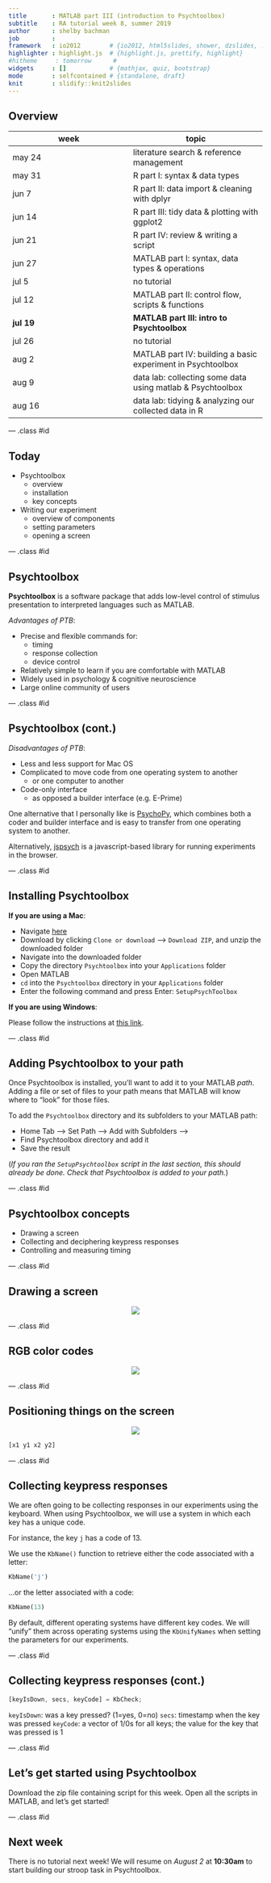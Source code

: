 ```yaml
---
title       : MATLAB part III (introduction to Psychtoolbox)
subtitle    : RA tutorial week 8, summer 2019
author      : shelby bachman
job         : 
framework   : io2012        # {io2012, html5slides, shower, dzslides, ...}
highlighter : highlight.js  # {highlight.js, prettify, highlight}
#hitheme     : tomorrow      # 
widgets     : []            # {mathjax, quiz, bootstrap}
mode        : selfcontained # {standalone, draft}
knit        : slidify::knit2slides
---
```


<style>
.title-slide {
  background-color: #bbbcce; /* #EDE0CF; ; #CA9F9D*/
}
strong {
  font-weight: bold;
}
em {
  font-style: italic
}
.title-slide hgroup > h1{
  font-family: 'Oswald';
}

.title-slide hgroup > h2{
  font-family: 'Oswald','Calibri';
}
slide:not(.segue) h2{
  font-family: Trebuchet MS; /*, 'Oswald', sans-serif; */
}
</style>

## Overview

week | topic
--------- |----------
may 24 | literature search & reference management
may 31    | R part I: syntax & data types
jun 7     | R part II: data import & cleaning with dplyr
jun 14    | R part III: tidy data & plotting with ggplot2
jun 21    | R part IV: review & writing a script
jun 27    | MATLAB part I: syntax, data types & operations
jul 5     | no tutorial
jul 12    | MATLAB part II: control flow, scripts & functions
**jul 19**    | **MATLAB part III: intro to Psychtoolbox**
jul 26    | no tutorial
aug 2     | MATLAB part IV: building a basic experiment in Psychtoolbox 
aug 9     | data lab: collecting some data using matlab & Psychtoolbox
aug 16    | data lab: tidying & analyzing our collected data in R

--- .class #id

## Today

- Psychtoolbox
    - overview
    - installation
    - key concepts
- Writing our experiment
    - overview of components
    - setting parameters
    - opening a screen

--- .class #id


## Psychtoolbox

**Psychtoolbox** is a software package that adds low-level control of stimulus presentation to interpreted languages such as MATLAB.

*Advantages of PTB*: 

  - Precise and flexible commands for: 
      - timing
      - response collection
      - device control
  - Relatively simple to learn if you are comfortable with MATLAB
  - Widely used in psychology & cognitive neuroscience
  - Large online community of users

--- .class #id 


## Psychtoolbox (cont.)

*Disadvantages of PTB*: 

  - Less and less support for Mac OS
  - Complicated to move code from one operating system to another
      - or one computer to another
  - Code-only interface
      - as opposed a builder interface (e.g. E-Prime)

One alternative that I personally like is [PsychoPy](https://www.psychopy.org/), which combines both a coder and builder interface and is easy to transfer from one operating system to another. 

Alternatively, [jspsych](https://www.jspsych.org/) is a javascript-based library for running experiments in the browser.

--- .class #id 

## Installing Psychtoolbox

**If you are using a Mac**: 

- Navigate [here](https://github.com/Psychtoolbox-3/Psychtoolbox-3/tree/PTB_Beta-2018-11-25_V3.0.15)
- Download by clicking `Clone or download` --> `Download ZIP`, and unzip the downloaded folder
- Navigate into the downloaded folder
- Copy the directory `Psychtoolbox` into your `Applications` folder
- Open MATLAB
- `cd` into the `Psychtoolbox` directory in your `Applications` folder
- Enter the following command and press Enter: `SetupPsychToolbox`

**If you are using Windows**: 

Please follow the instructions at [this link](http://psychtoolbox.org/download.html#Windows).

--- .class #id 

## Adding Psychtoolbox to your path

Once Psychtoolbox is installed, you'll want to add it to your MATLAB *path*. Adding a file or set of files to your path means that MATLAB will know where to "look" for those files.

To add the `Psychtoolbox` directory and its subfolders to your MATLAB path:

- Home Tab --> Set Path --> Add with Subfolders -->
- Find Psychtoolbox directory and add it
- Save the result

(*If you ran the `SetupPsychtoolbox` script in the last section, this should already be done. Check that Psychtoolbox is added to your path.*)

--- .class #id

## Psychtoolbox concepts

- Drawing a screen
- Collecting and deciphering keypress responses
- Controlling and measuring timing

--- .class #id 

## Drawing a screen

<center>
![](images/screen.png?raw=true)
</center>

--- .class #id 

## RGB color codes

<center>
![](images/rgb_values.png?raw=true)
</center>

--- .class #id 

## Positioning things on the screen

<center>
![](images/coordinates.png?raw=true)
</center>

```octave

[x1 y1 x2 y2]

```

--- .class #id 

## Collecting keypress responses

We are often going to be collecting responses in our experiments using the keyboard. When using Psychtoolbox, we will use a system in which each key has a unique code. 

For instance, the key `j` has a code of 13.

We use the `KbName()` function to retrieve either the code associated with a letter:

```octave
KbName('j')
```

...or the letter associated with a code:

```octave
KbName(13)
```

By default, different operating systems have different key codes. We will "unify" them across operating systems using the `KbUnifyNames` when setting the parameters for our experiments.

--- .class #id

## Collecting keypress responses (cont.)

```octave

[keyIsDown, secs, keyCode] = KbCheck;

```

`keyIsDown`: was a key pressed? (1=yes, 0=no)
`secs`: timestamp when the key was pressed
`keyCode`: a vector of 1/0s for all keys; the value for the key that was pressed is 1

--- .class #id

## Let's get started using Psychtoolbox

Download the zip file containing script for this week. Open all the scripts in MATLAB, and let's get started!

--- .class #id

## Next week

There is no tutorial next week! We will resume on *August 2* at **10:30am** to start building our stroop task in Psychtoolbox. 
